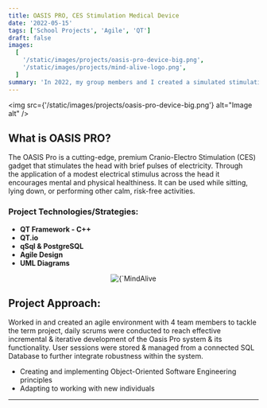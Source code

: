 ```yaml
---
title: OASIS PRO, CES Stimulation Medical Device
date: '2022-05-15'
tags: ['School Projects', 'Agile', 'QT']
draft: false
images:
  [
    '/static/images/projects/oasis-pro-device-big.png',
    '/static/images/projects/mind-alive-logo.png',
  ]
summary: 'In 2022, my group members and I created a simulated stimulation medical device with QT. Working together we were able to implement all its features and displayed it through a graphical interface...'
---
```


<img src={'/static/images/projects/oasis-pro-device-big.png'} alt="Image alt" />

## What is OASIS PRO?

The OASIS Pro is a cutting-edge, premium Cranio-Electro Stimulation (CES) gadget that stimulates the head with brief pulses of electricity. Through the application of a modest electrical stimulus across the head it encourages mental and physical healthiness. It can be used while sitting, lying down, or performing other calm, risk-free activities.

### Project Technologies/Strategies:

- **QT Framework - C++**
- **QT.io**
- **qSql & PostgreSQL**
- **Agile Design**
- **UML Diagrams**

<p align="center">
  <img
    alt={`MindAlive Logo`}
    src={`/static/images/projects/mind-alive-logo.png`}
    width={1000 / 2}
    height={300 / 2}
    priority
  />
</p>

## Project Approach:

Worked in and created an agile environment with 4 team members to tackle the term project, daily scrums were conducted to reach effective incremental & iterative development of the Oasis Pro system & its functionality. User sessions were stored & managed from a connected SQL Database to further integrate robustness within the system.

- Creating and implementing Object-Oriented Software Engineering principles
- Adapting to working with new individuals

---
